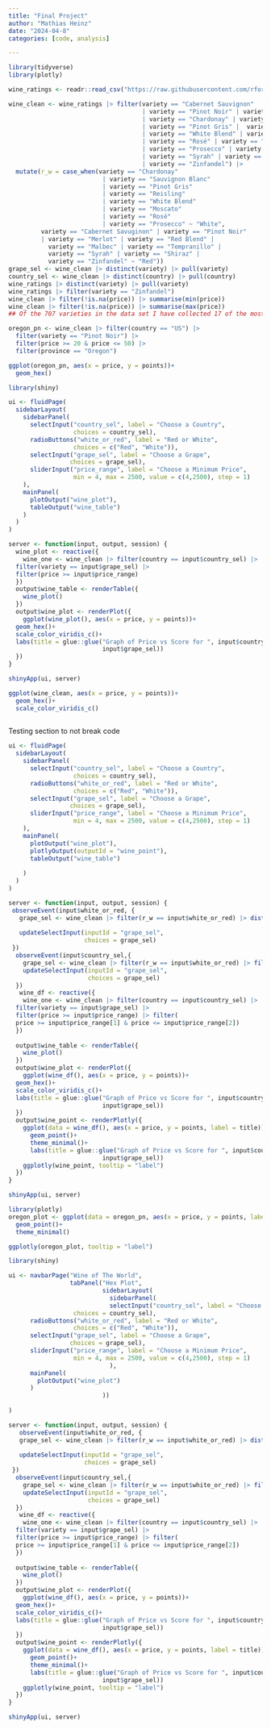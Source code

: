 ```yaml
---
title: "Final Project"
author: "Mathias Heinz"
date: "2024-04-8"
categories: [code, analysis]

---
```

```r
library(tidyverse)
library(plotly)

wine_ratings <- readr::read_csv("https://raw.githubusercontent.com/rfordatascience/tidytuesday/master/data/2019/2019-05-28/winemag-data-130k-v2.csv")


```

```r


wine_clean <- wine_ratings |> filter(variety == "Cabernet Sauvignon" 
                                     | variety == "Pinot Noir" | variety == "Merlot" 
                                     | variety == "Chardonay" | variety == "Sauvignon Blanc"
                                     | variety == "Pinot Gris" |  variety == "Reisling"                           | variety == "Red Blend"
                                     | variety == "White Blend" | variety == "Malbec"
                                     | variety == "Rosé" | variety == "Moscato"
                                     | variety == "Prosecco" | variety == "Tempranillo"
                                     | variety == "Syrah" | variety == "Shiraz"
                                     | variety == "Zinfandel") |> 
  mutate(r_w = case_when(variety == "Chardonay" 
                          | variety == "Sauvignon Blanc" 
                          | variety == "Pinot Gris" 
                          | variety == "Reisling" 
                          | variety == "White Blend"
                          | variety == "Moscato"
                          | variety == "Rosé"
                          | variety == "Prosecco" ~ "White",
         variety == "Cabernet Savuginon" | variety == "Pinot Noir"
         | variety == "Merlot" | variety == "Red Blend" | 
           variety == "Malbec" | variety == "Tempranillo" |
           variety == "Syrah" | variety == "Shiraz" |
           variety == "Zinfandel" ~ "Red"))
grape_sel <- wine_clean |> distinct(variety) |> pull(variety)
country_sel <- wine_clean |> distinct(country) |> pull(country)
wine_ratings |> distinct(variety) |> pull(variety)
wine_ratings |> filter(variety == "Zinfandel")
wine_clean |> filter(!is.na(price)) |> summarise(min(price))
wine_clean |> filter(!is.na(price)) |> summarise(max(price))
## Of the 707 varieties in the data set I have collected 17 of the most popular grape varieties, leaving me with almost 60,000 observations.

oregon_pn <- wine_clean |> filter(country == "US") |> 
  filter(variety == "Pinot Noir") |> 
  filter(price >= 20 & price <= 50) |> 
  filter(province == "Oregon")

ggplot(oregon_pn, aes(x = price, y = points))+
  geom_hex()
```



```r
library(shiny)

ui <- fluidPage(
  sidebarLayout(
    sidebarPanel(
      selectInput("country_sel", label = "Choose a Country", 
                  choices = country_sel),
      radioButtons("white_or_red", label = "Red or White",
                  choices = c("Red", "White")),
      selectInput("grape_sel", label = "Choose a Grape",
                 choices = grape_sel),
      sliderInput("price_range", label = "Choose a Minimum Price",
                  min = 4, max = 2500, value = c(4,2500), step = 1)
    ),
    mainPanel(
      plotOutput("wine_plot"),
      tableOutput("wine_table")
    )
  )
)

server <- function(input, output, session) {
  wine_plot <- reactive({
    wine_one <- wine_clean |> filter(country == input$country_sel) |> 
  filter(variety == input$grape_sel) |> 
  filter(price >= input$price_range) 
  })
  output$wine_table <- renderTable({
    wine_plot()
  })
  output$wine_plot <- renderPlot({
    ggplot(wine_plot(), aes(x = price, y = points))+
  geom_hex()+
  scale_color_viridis_c()+
  labs(title = glue::glue("Graph of Price vs Score for ", input$country_sel,
                          input$grape_sel))
  })
}

shinyApp(ui, server)
```

```r
ggplot(wine_clean, aes(x = price, y = points))+
  geom_hex()+
  scale_color_viridis_c()
  
```

Testing section to not break code

```r
ui <- fluidPage(
  sidebarLayout(
    sidebarPanel(
      selectInput("country_sel", label = "Choose a Country", 
                  choices = country_sel),
      radioButtons("white_or_red", label = "Red or White",
                  choices = c("Red", "White")),
      selectInput("grape_sel", label = "Choose a Grape",
                 choices = grape_sel),
      sliderInput("price_range", label = "Choose a Minimum Price",
                  min = 4, max = 2500, value = c(4,2500), step = 1)
    ),
    mainPanel(
      plotOutput("wine_plot"),
      plotlyOutput(outputId = "wine_point"),
      tableOutput("wine_table")
      
    )
  )
)

server <- function(input, output, session) {
 observeEvent(input$white_or_red, {
   grape_sel <- wine_clean |> filter(r_w == input$white_or_red) |> distinct(variety) |> pull(variety)
   
   updateSelectInput(inputId = "grape_sel",
                     choices = grape_sel)
 })
  observeEvent(input$country_sel,{
    grape_sel <- wine_clean |> filter(r_w == input$white_or_red) |> filter(country == input$country_sel) |> distinct(variety) |> pull(variety)
    updateSelectInput(inputId = "grape_sel",
                      choices = grape_sel)
  })
   wine_df <- reactive({
    wine_one <- wine_clean |> filter(country == input$country_sel) |> 
  filter(variety == input$grape_sel) |> 
  filter(price >= input$price_range) |> filter(
  price >= input$price_range[1] & price <= input$price_range[2])
  })
   
  output$wine_table <- renderTable({
    wine_plot()
  })
  output$wine_plot <- renderPlot({
    ggplot(wine_df(), aes(x = price, y = points))+
  geom_hex()+
  scale_color_viridis_c()+
  labs(title = glue::glue("Graph of Price vs Score for ", input$country_sel,
                          input$grape_sel))
  })
  output$wine_point <- renderPlotly({
    ggplot(data = wine_df(), aes(x = price, y = points, label = title))+
      geom_point()+
      theme_minimal()+
      labs(title = glue::glue("Graph of Price vs Score for ", input$country_sel,
                          input$grape_sel))
    ggplotly(wine_point, tooltip = "label")
  })
}

shinyApp(ui, server)
```

```r
library(plotly)
oregon_plot <- ggplot(data = oregon_pn, aes(x = price, y = points, label = title))+
  geom_point()+
  theme_minimal()

ggplotly(oregon_plot, tooltip = "label")

```

```r
library(shiny)

ui <- navbarPage("Wine of The World",
                 tabPanel("Hex Plot",
                          sidebarLayout(
                            sidebarPanel(
                            selectInput("country_sel", label = "Choose a Country", 
                  choices = country_sel),
      radioButtons("white_or_red", label = "Red or White",
                  choices = c("Red", "White")),
      selectInput("grape_sel", label = "Choose a Grape",
                 choices = grape_sel),
      sliderInput("price_range", label = "Choose a Minimum Price",
                  min = 4, max = 2500, value = c(4,2500), step = 1)  
                            ),
      mainPanel(
        plotOutput("wine_plot")
      )
                          ))
  
)

server <- function(input, output, session) {
   observeEvent(input$white_or_red, {
   grape_sel <- wine_clean |> filter(r_w == input$white_or_red) |> distinct(variety) |> pull(variety)
   
   updateSelectInput(inputId = "grape_sel",
                     choices = grape_sel)
 })
  observeEvent(input$country_sel,{
    grape_sel <- wine_clean |> filter(r_w == input$white_or_red) |> filter(country == input$country_sel) |> distinct(variety) |> pull(variety)
    updateSelectInput(inputId = "grape_sel",
                      choices = grape_sel)
  })
   wine_df <- reactive({
    wine_one <- wine_clean |> filter(country == input$country_sel) |> 
  filter(variety == input$grape_sel) |> 
  filter(price >= input$price_range) |> filter(
  price >= input$price_range[1] & price <= input$price_range[2])
  })
   
  output$wine_table <- renderTable({
    wine_plot()
  })
  output$wine_plot <- renderPlot({
    ggplot(wine_df(), aes(x = price, y = points))+
  geom_hex()+
  scale_color_viridis_c()+
  labs(title = glue::glue("Graph of Price vs Score for ", input$country_sel,
                          input$grape_sel))
  })
  output$wine_point <- renderPlotly({
    ggplot(data = wine_df(), aes(x = price, y = points, label = title))+
      geom_point()+
      theme_minimal()+
      labs(title = glue::glue("Graph of Price vs Score for ", input$country_sel,
                          input$grape_sel))
    ggplotly(wine_point, tooltip = "label")
  })
}

shinyApp(ui, server)
```

